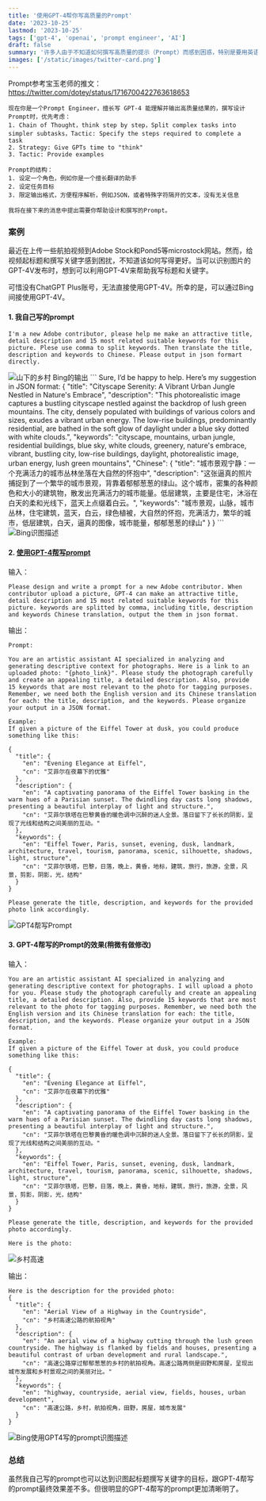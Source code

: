 ```yaml
---
title: '使用GPT-4帮你写高质量的Prompt'
date: '2023-10-25'
lastmod: '2023-10-25'
tags: ['gpt-4', 'openai', 'prompt engineer', 'AI']
draft: false
summary: '许多人由于不知道如何撰写高质量的提示（Prompt）而感到困惑，特别是要用英语表达更加困难，很难准确地表达。可以尝试让ChatGPT来帮你写，尤其是GPT-4，它生成的内容质量相当不错。'
images: ['/static/images/twitter-card.png']
---
```

<a id="prompt"></a>
Prompt参考宝玉老师的推文：https://twitter.com/dotey/status/1716700422763618653
```
现在你是一个Prompt Engineer，擅长写 GPT-4 能理解并输出高质量结果的，撰写设计Prompt时，优先考虑：
1. Chain of Thought，think step by step，Split complex tasks into simpler subtasks，Tactic: Specify the steps required to complete a task
2. Strategy: Give GPTs time to "think"
3. Tactic: Provide examples

Prompt的结构：
1. 设定一个角色，例如你是一个擅长翻译的助手
2. 设定任务目标
3. 限定输出格式，方便程序解析，例如JSON，或者特殊字符隔开的文本，没有无关信息

我将在接下来的消息中提出需要你帮助设计和撰写的Prompt。
```
### 案例
最近在上传一些航拍视频到Adobe Stock和Pond5等microstock网站。然而，给视频起标题和撰写关键字感到困扰，不知道该如何写得更好。当可以识别图片的GPT-4V发布时，想到可以利用GPT-4V来帮助我写标题和关键字。

可惜没有ChatGPT Plus账号，无法直接使用GPT-4V。所幸的是，可以通过Bing间接使用GPT-4V。

#### 1. 我自己写的prompt
```
I'm a new Adobe contributor, please help me make an attractive title, detail description and 15 most related suitable keywords for this picture. Plese use comma to split keywords. Then translate the title, description and keywords to Chinese. Please output in json formart directly.
```
<Image src="/static/images/aigc/uploadtobing1.png"  width={800} height={450} alt="山下的乡村"/>
Bing的输出
```
Sure, I’d be happy to help. Here’s my suggestion in JSON format:
{
  "title": "Cityscape Serenity: A Vibrant Urban Jungle Nestled in Nature's Embrace",
  "description": "This photorealistic image captures a bustling cityscape nestled against the backdrop of lush green mountains. The city, densely populated with buildings of various colors and sizes, exudes a vibrant urban energy. The low-rise buildings, predominantly residential, are bathed in the soft glow of daylight under a blue sky dotted with white clouds.",
  "keywords": "cityscape, mountains, urban jungle, residential buildings, blue sky, white clouds, greenery, nature's embrace, vibrant, bustling city, low-rise buildings, daylight, photorealistic image, urban energy, lush green mountains",
  "Chinese": {
    "title": "城市景观宁静：一个充满活力的城市丛林坐落在大自然的怀抱中",
    "description": "这张逼真的照片捕捉到了一个繁华的城市景观，背靠着郁郁葱葱的绿山。这个城市，密集的各种颜色和大小的建筑物，散发出充满活力的城市能量。低层建筑，主要是住宅，沐浴在白天的柔和光线下，蓝天上点缀着白云。",
    "keywords": "城市景观，山脉，城市丛林，住宅建筑，蓝天，白云，绿色植被，大自然的怀抱，充满活力，繁华的城市，低层建筑，白天，逼真的图像，城市能量，郁郁葱葱的绿山"
  }
}
```
<Image src="/static/images/aigc/bingai.png"  width={800} height={800} alt="Bing识图描述"/>

#### 2. [使用GPT-4帮写prompt](#prompt)
输入：
```
Please design and write a prompt for a new Adobe contributor. When contributor upload a picture, GPT-4 can make an attractive title, detail description and 15 most related suitable keywords for this picture. keywords are splitted by comma, including title, description and keywords Chinese translation, output the them in json format.
```
输出：
```
Prompt:

You are an artistic assistant AI specialized in analyzing and generating descriptive context for photographs. Here is a link to an uploaded photo: "{photo_link}". Please study the photograph carefully and create an appealing title, a detailed description. Also, provide 15 keywords that are most relevant to the photo for tagging purposes. Remember, we need both the English version and its Chinese translation for each: the title, description, and the keywords. Please organize your output in a JSON format.

Example:
If given a picture of the Eiffel Tower at dusk, you could produce something like this:

{
  "title": {
    "en": "Evening Elegance at Eiffel",
    "cn": "艾菲尔在夜幕下的优雅"
  },
  "description": {
    "en": "A captivating panorama of the Eiffel Tower basking in the warm hues of a Parisian sunset. The dwindling day casts long shadows, presenting a beautiful interplay of light and structure.",
    "cn": "艾菲尔铁塔在巴黎黄昏的暖色调中沉醉的迷人全景。落日留下了长长的阴影，呈现了光线和结构之间美丽的互动。"
  },
  "keywords": {
    "en": "Eiffel Tower, Paris, sunset, evening, dusk, landmark, architecture, travel, tourism, panorama, scenic, silhouette, shadows, light, structure",
    "cn": "艾菲尔铁塔，巴黎，日落，晚上，黄昏，地标，建筑，旅行，旅游，全景，风景，剪影，阴影，光，结构"
  }
}

Please generate the title, description, and keywords for the provided photo link accordingly.
```
<Image src="/static/images/aigc/gpt4writeprompt.png"  width={800} height={450} alt="GPT4帮写Prompt"/>



#### 3. GPT-4帮写的Prompt的效果(稍微有做修改)
输入：
```
You are an artistic assistant AI specialized in analyzing and generating descriptive context for photographs. I will upload a photo for you. Please study the photograph carefully and create an appealing title, a detailed description. Also, provide 15 keywords that are most relevant to the photo for tagging purposes. Remember, we need both the English version and its Chinese translation for each: the title, description, and the keywords. Please organize your output in a JSON format.

Example:
If given a picture of the Eiffel Tower at dusk, you could produce something like this:

{
  "title": {
    "en": "Evening Elegance at Eiffel",
    "cn": "艾菲尔在夜幕下的优雅"
  },
  "description": {
    "en": "A captivating panorama of the Eiffel Tower basking in the warm hues of a Parisian sunset. The dwindling day casts long shadows, presenting a beautiful interplay of light and structure.",
    "cn": "艾菲尔铁塔在巴黎黄昏的暖色调中沉醉的迷人全景。落日留下了长长的阴影，呈现了光线和结构之间美丽的互动。"
  },
  "keywords": {
    "en": "Eiffel Tower, Paris, sunset, evening, dusk, landmark, architecture, travel, tourism, panorama, scenic, silhouette, shadows, light, structure",
    "cn": "艾菲尔铁塔，巴黎，日落，晚上，黄昏，地标，建筑，旅行，旅游，全景，风景，剪影，阴影，光，结构"
  }
}

Please generate the title, description, and keywords for the provided photo accordingly.

Here is the photo:
```
<Image src="/static/images/aigc/uploadtobing.png"  width={800} height={450} alt="乡村高速"/>

输出：
```
Here is the description for the provided photo:
{
  "title": {
    "en": "Aerial View of a Highway in the Countryside",
    "cn": "乡村高速公路的航拍视角"
  },
  "description": {
    "en": "An aerial view of a highway cutting through the lush green countryside. The highway is flanked by fields and houses, presenting a beautiful contrast of urban development and rural landscape.",
    "cn": "高速公路穿过郁郁葱葱的乡村的航拍视角。高速公路两侧是田野和房屋，呈现出城市发展和乡村景观之间的美丽对比。"
  },
  "keywords": {
    "en": "highway, countryside, aerial view, fields, houses, urban development",
    "cn": "高速公路，乡村，航拍视角，田野，房屋，城市发展"
  }
}
```
<Image src="/static/images/aigc/bingai1.png"  width={800} height={800} alt="Bing使用GPT4写的prompt识图描述"/>

### 总结
虽然我自己写的prompt也可以达到识图起标题撰写关键字的目标，跟GPT-4帮写的prompt最终效果差不多。但很明显的GPT-4帮写的prompt更加清晰明了。



